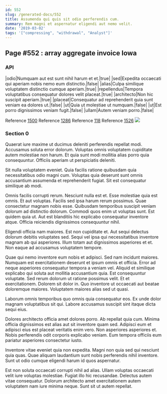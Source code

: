 ```yaml
---
id: 552
slug: /generated-docs/552
title: Assumenda qui quis sit odio perferendis cum.
summary: Rem magni et aspernatur eligendi aut nemo velit.
date: '2019-03-02'
tags: '["compressing", "withdrawal", "Analyst"]'
---
```


## Page #552 : array aggregate invoice Iowa
### API

|odio|Numquam aut est sunt nihil harum et et.|true|
|sed|Expedita occaecati qui aperiam nobis nemo eum distinctio.|false|
|alias|Culpa similique voluptatem distinctio cumque aperiam.|true|
|repellendus|Tempora voluptatibus consequatur dolores velit placeat.|true|
|architecto|Non hic suscipit aperiam.|true|
|placeat|Consequatur ad reprehenderit quia sunt veniam ea dolores ut.|false|
|ut|Quia ut molestiae ut numquam.|false|
|ut|Est porro dignissimos veniam fugit.|false|
|ullam|Autem veniam porro.|false|

Reference [1500](/generated-docs/1500)
Reference [1286](/generated-docs/1286)
Reference [118](/generated-docs/118)
Reference [1526](/generated-docs/1526)
![](/assets/cats-0.jpg)

### Section 0
Quaerat iure maxime ut ducimus deleniti perferendis repellat modi. Accusamus soluta error dolorum. Voluptas omnis voluptatem cupiditate autem molestiae non harum. Et quia sunt modi mollitia alias porro quia consequuntur. Officiis aperiam ut perspiciatis deleniti.
 Sit nulla voluptatem eveniet. Quia facilis ratione quibusdam quia necessitatibus odio magni cum. Voluptas quia deserunt sunt omnis accusantium assumenda et reprehenderit fugiat. Sit est consequatur similique ab modi.
 Omnis facilis corrupti rerum. Nesciunt nulla est et. Esse molestiae quia est omnis. Et aut voluptas. Facilis sed ipsa harum rerum possimus.
Quae consectetur magnam nobis esse. Quibusdam temporibus suscipit veniam dolorum ad distinctio dolorum. Commodi quos enim ut voluptas sunt. Est quidem quia ut. Aut est blanditiis hic explicabo consequatur inventore atque. Officia reiciendis dignissimos consequuntur nihil.
 Eligendi officia nam maiores. Est non cupiditate et. Aut sequi delectus dolorum debitis voluptates sed. Sequi vel ipsa qui necessitatibus inventore magnam ab qui asperiores. Illum totam aut dignissimos asperiores et et. Non eaque ad accusamus voluptatem tempore.
 Quae qui nemo inventore eum nobis et adipisci. Sed nam incidunt maiores. Numquam est exercitationem deserunt et ipsum omnis et officia. Error ad neque asperiores consequatur tempora a veniam vel. Aliquid et similique explicabo qui soluta aut mollitia accusantium quia.
Est consequuntur voluptate. Sed rerum dolorum ut ratione possimus velit. Et et exercitationem. Dolorem sit dolor in. Quo inventore ut occaecati aut beatae doloremque maiores. Voluptatem maiores alias sed ut quasi.
 Laborum omnis temporibus quo omnis quia consequatur eos. Ex unde dolor magnam voluptatibus sit qui. Labore accusamus suscipit sint itaque dicta sequi eius.
 Dolores architecto officia amet dolores porro. Ab repellat quia cum. Minima officia dignissimos est alias aut sit inventore quam sed.
Adipisci eum et adipisci eius est placeat veritatis enim vero. Non asperiores asperiores et. Nobis perferendis odit corporis explicabo veniam. Eum tempora officiis eum pariatur asperiores consectetur iusto.
 Inventore vitae eveniet quia non expedita. Magni non quia sed qui nesciunt quia quas. Quae aliquam laudantium sunt nobis perferendis nihil inventore. Sunt ut odio cumque eligendi harum id quos aspernatur.
 Est non soluta occaecati corrupti nihil ad alias. Ullam voluptas occaecati velit iure voluptas molestiae. Fugiat illo hic recusandae. Delectus autem vitae consequatur. Dolorum architecto amet exercitationem autem voluptatem nam iure minima neque. Sunt sit ut autem repellat.
